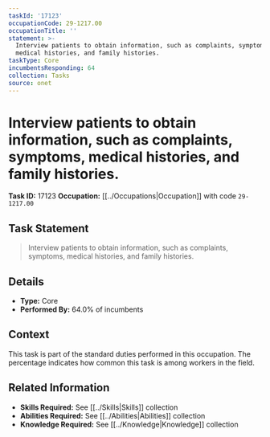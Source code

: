 ```yaml
---
taskId: '17123'
occupationCode: 29-1217.00
occupationTitle: ''
statement: >-
  Interview patients to obtain information, such as complaints, symptoms,
  medical histories, and family histories.
taskType: Core
incumbentsResponding: 64
collection: Tasks
source: onet
---
```

# Interview patients to obtain information, such as complaints, symptoms, medical histories, and family histories.

**Task ID:** 17123
**Occupation:** [[../Occupations|Occupation]] with code `29-1217.00`

## Task Statement

> Interview patients to obtain information, such as complaints, symptoms, medical histories, and family histories.

## Details

- **Type:** Core
- **Performed By:** 64.0% of incumbents

## Context

This task is part of the standard duties performed in this occupation. The percentage indicates how common this task is among workers in the field.

## Related Information

- **Skills Required:** See [[../Skills|Skills]] collection
- **Abilities Required:** See [[../Abilities|Abilities]] collection
- **Knowledge Required:** See [[../Knowledge|Knowledge]] collection
